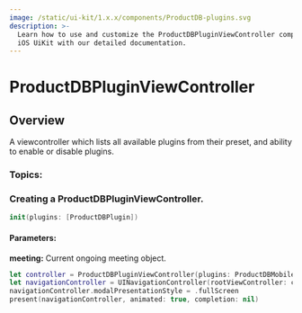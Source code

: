 ```yaml
---
image: /static/ui-kit/1.x.x/components/ProductDB-plugins.svg
description: >-
  Learn how to use and customize the ProductDBPluginViewController component in ProductDB's
  iOS UiKit with our detailed documentation.
---
```


# ProductDBPluginViewController
## Overview
A viewcontroller which lists all available plugins from their preset, and ability to
enable or disable plugins.


### Topics:
### Creating a ProductDBPluginViewController. 

```swift
init(plugins: [ProductDBPlugin])
```
#### Parameters:
**meeting:** Current ongoing meeting object. 



```swift
let controller = ProductDBPluginViewController(plugins: ProductDBMobileClient.plugins.all)
let navigationController = UINavigationController(rootViewController: controller)
navigationController.modalPresentationStyle = .fullScreen
present(navigationController, animated: true, completion: nil)
```

<head>
  <title>iOS ProductDBPluginViewController</title>
</head>
